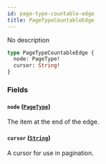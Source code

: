```yaml
---
id: page-type-countable-edge
title: PageTypeCountableEdge
---
```


No description

```graphql
type PageTypeCountableEdge {
  node: PageType!
  cursor: String!
}
```

### Fields

#### `node` ([`PageType`](../../../developer/api-reference/objects/page-type))

The item at the end of the edge.

#### `cursor` ([`String`](../../../developer/api-reference/scalars/string))

A cursor for use in pagination.
